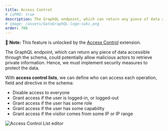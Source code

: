 ```yaml
---
title: Access Control
# isPRO: true
description: The GraphQL endpoint, which can return any piece of data accessible through the schema, could potentially allow malicious actors to retrieve private information. Hence, we must implement security measures to protect the data.
# image: /assets/GatoGraphQL-logo-suki.png
order: 700
---
```


📣 **Note:** This feature is unlocked by the [Access Control](/extensions/access-control/) extension.

The GraphQL endpoint, which can return any piece of data accessible through the schema, could potentially allow malicious actors to retrieve private information. Hence, we must implement security measures to protect the data.

With **access control lists**, we can define who can access each operation, field and directive in the schema:

- Disable access to everyone
- Grant access if the user is logged-in, or logged-out
- Grant access if the user has some role
- Grant access if the user has some capability
- Grant access if the visitor comes from some IP or IP range

![Access Control List editor](/assets/extensions/upstream-pro/access-control-list.png "Access Control List editor")
